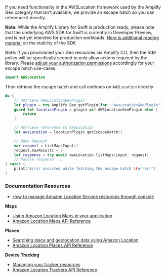 If you need functionality in the AWSLocation framework used by the Amplify Geo category that isn't available, we provide an escape hatch so you can reference it directly.

<Callout warning>

**Note:** While the Amplify Library for Swift is production ready, please note that the underlying AWS SDK for Swift is currently in Developer Preview, and is not yet intended for production workloads. [Here is additional reading material](https://github.com/awslabs/aws-sdk-swift/blob/main/docs/stability.md) on the stability of the SDK

</Callout>

Note: If you provisioned your Geo resources via Amplify CLI, then the IAM policy will be specifically scoped to only allow actions required by the library.
Please [adjust your authorization permissions](/lib/geo/existing-resources) accordingly for your escape hatch use-cases.

```swift
import AWSLocation
```

Then retrieve the escape hatch and call methods on `AWSLocation` directly:

```swift
do {
    // Retrieve AWSLocationGeoPlugin
    let plugin = try Amplify.Geo.getPlugin(for: "awsLocationGeoPlugin")
    guard let locationPlugin = plugin as? AWSLocationGeoPlugin else {
        return
    }

    // Retrieve reference to AWSLocation
    let awsLocation = locationPlugin.getEscapeHatch()

    // Make Request
    var request = ListMapsInput()
    request.maxResults = 5
    let response = try await awsLocation.listMaps(input: request)
    // handle response ...
} catch {
    print("Error occurred while fetching the escape hatch \(error)")
}
```

### Documentation Resources

* [How to manage Amazon Location Service resources through console](https://docs.aws.amazon.com/location/latest/developerguide/welcome.html)

**Maps**
* [Using Amazon Location Maps in your application](https://docs.aws.amazon.com/location/latest/developerguide/using-maps.html)
* [Amazon Location Maps API Reference](https://docs.aws.amazon.com/location-maps/latest/APIReference/API_Operations.html)

**Places**
* [Searching place and geolocation data using Amazon Location](https://docs.aws.amazon.com/location/latest/developerguide/searching-for-places.html)
* [Amazon Location Places API Reference](https://docs.aws.amazon.com/location-places/latest/APIReference/API_Operations.html)

**Device Tracking**
* [Managing your tracker resources](https://docs.aws.amazon.com/location/latest/developerguide/managing-trackers.html)
* [Amazon Location Trackers API Reference](https://docs.aws.amazon.com/location-trackers/latest/APIReference/API_Operations.html)